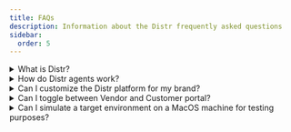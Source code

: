 ```yaml
---
title: FAQs
description: Information about the Distr frequently asked questions
sidebar:
  order: 5
---
```


<details>
  <summary>What is Distr?</summary>
  <p>
    Distr is an open-core commercial software distribution platform designed for
    Software and AI companies to manage and deploy software to
    customer-controlled environments.
  </p>
</details>

<details>
  <summary>How do Distr agents work?</summary>
  <p>
    Distr agents are lightweight components that are installed in the target
    deployment environment and can be delivered by Distr or embedded directly
    into the vendor's Helm charts or Docker Compose files. They handle lifecycle
    tasks such as installation, updates, and rollbacks while providing essential
    metrics and logs.
  </p>
</details>

<details>
  <summary>Can I customize the Distr platform for my brand?</summary>
  <p>
    Yes, Distr can be white-labeled with your branding, providing a consistent
    experience for your customers and making the platform appear as an extension
    of your product suite.
  </p>
</details>

<details>
  <summary>Can I toggle between Vendor and Customer portal?</summary>
  <p>
    {' '}
    No, there is no way to toggle between the Vendor and Customer views. If a
    vendor wants to manage their own deployments, they can do so using the
    Deployments tab within the Vendor Portal. The Customer Portal is only
    accessible to end-customers who have been onboarded by a software vendor.
    After onboarding, the customer will receive an email to set their
    credentials. Once the credentials are set, the end-customer can access the
    Customer Portal.{' '}
  </p>
</details>

<details>
  <summary>
    Can I simulate a target environment on a MacOS machine for testing purposes?
  </summary>
  <p>
    {' '}
    Yes, definitely. If you want to simulate a target environment by running a
    container hosting emulator like [Docker
    Desktop](https://www.docker.com/products/docker-desktop/) on your macOS
    machine, check out this [short guide](/docs/guides/distr-on-macos/). It
    covers the configuration steps needed to ensure Distr can communicate with
    the Docker daemon.{' '}
  </p>
</details>
